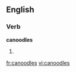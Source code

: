 
==English==

===Verb===
'''canoodles'''

# {{third-person singular of|[[canoodle]]}}

[[fr:canoodles]]
[[vi:canoodles]]